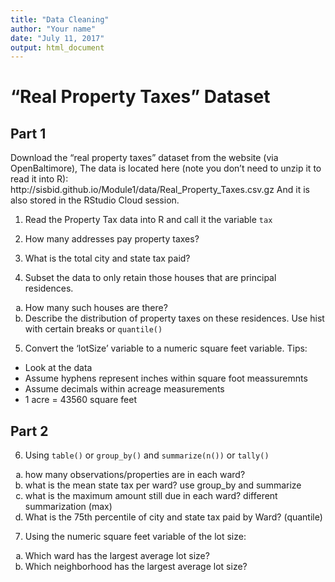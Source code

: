 ---
title: "Data Cleaning"
author: "Your name"
date: "July 11, 2017"
output: html_document
---

# "Real Property Taxes" Dataset 

## Part 1

Download the "real property taxes" dataset from the website (via OpenBaltimore), 
The data is located here (note you don't need to unzip it to read it into R):
http://sisbid.github.io/Module1/data/Real_Property_Taxes.csv.gz
And it is also stored in the RStudio Cloud session.

1. Read the Property Tax data into R and call it the variable `tax`

2. How many addresses pay property taxes? 

3. What is the total city and state tax paid?

4. Subset the data to only retain those houses that are principal residences. 
  a) How many such houses are there?
  b) Describe the distribution of property taxes on these residences.  Use 
  hist with certain breaks or `quantile()`

5. Convert the 'lotSize' variable to a numeric square feet variable. Tips:
* Look at the data 
* Assume hyphens represent inches within square foot meassuremnts 
* Assume decimals within acreage measurements
* 1 acre = 43560 square feet

## Part 2

6. Using `table()` or `group_by()` and `summarize(n())` or `tally()`
  a. how many observations/properties are in each ward?
  b. what is the mean state tax per ward? use group_by and summarize
  c. what is the maximum amount still due in each ward?  different summarization (max)
  d. What is the 75th percentile of city and state tax paid by Ward? (quantile)
  
7. Using the numeric square feet variable of the lot size:
  a. Which ward has the largest average lot size?
  b. Which neighborhood has the largest average lot size? 

